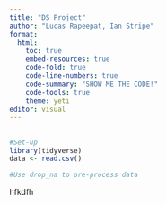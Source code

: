 ---
title: "DS Project"
author: "Lucas Rapeepat, Ian Stripe"
format: 
  html:
    toc: true
    embed-resources: true
    code-fold: true
    code-line-numbers: true
    code-summary: "SHOW ME THE CODE!"
    code-tools: true
    theme: yeti
editor: visual
---

## 

```{r}
#Set-up
library(tidyverse)
data <- read.csv()

#Use drop_na to pre-process data
```

hfkdfh
